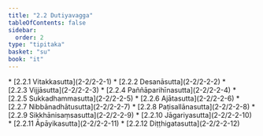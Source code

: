 ```yaml
---
title: "2.2 Dutiyavagga"
tableOfContents: false
sidebar:
  order: 2
type: "tipitaka"
basket: "su"
book: "it"
---
```



<DynamicBreadcrumb />



<TableOfContents book="it" section="2.2">
* [2.2.1 Vitakkasutta](2-2/2-2-1)
* [2.2.2 Desanāsutta](2-2/2-2-2)
* [2.2.3 Vijjāsutta](2-2/2-2-3)
* [2.2.4 Paññāparihīnasutta](2-2/2-2-4)
* [2.2.5 Sukkadhammasutta](2-2/2-2-5)
* [2.2.6 Ajātasutta](2-2/2-2-6)
* [2.2.7 Nibbānadhātusutta](2-2/2-2-7)
* [2.2.8 Paṭisallānasutta](2-2/2-2-8)
* [2.2.9 Sikkhānisaṃsasutta](2-2/2-2-9)
* [2.2.10 Jāgariyasutta](2-2/2-2-10)
* [2.2.11 Āpāyikasutta](2-2/2-2-11)
* [2.2.12 Diṭṭhigatasutta](2-2/2-2-12)
</TableOfContents>